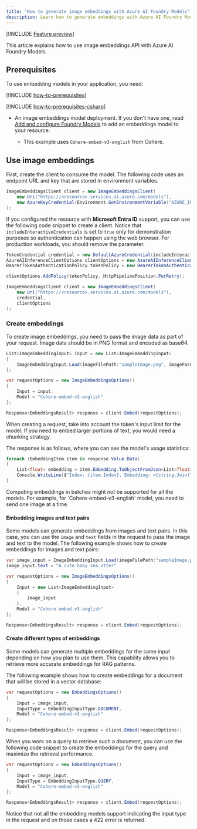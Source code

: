 ```yaml
---
title: "How to generate image embeddings with Azure AI Foundry Models"
description: Learn how to generate embeddings with Azure AI Foundry Models
---
```


[!INCLUDE [Feature preview](~/reusable-content/ce-skilling/azure/includes/ai-studio/includes/feature-preview)]


This article explains how to use image embeddings API with Azure AI Foundry Models.


## Prerequisites

To use embedding models in your application, you need:

[!INCLUDE [how-to-prerequisites](../how-to-prerequisites)]

[!INCLUDE [how-to-prerequisites-csharp](../how-to-prerequisites-csharp)]

* An image embeddings model deployment. If you don't have one, read [Add and configure Foundry Models](../../how-to/create-model-deployments) to add an embeddings model to your resource.

  * This example uses `Cohere-embed-v3-english` from Cohere.

## Use image embeddings

First, create the client to consume the model. The following code uses an endpoint URL and key that are stored in environment variables.


```csharp
ImageEmbeddingsClient client = new ImageEmbeddingsClient(
    new Uri("https://<resource>.services.ai.azure.com/models"),
    new AzureKeyCredential(Environment.GetEnvironmentVariable("AZURE_INFERENCE_CREDENTIAL"))
);
```

If you configured the resource with **Microsoft Entra ID** support, you can use the following code snippet to create a client. Notice that `includeInteractiveCredentials` is set to `true` only for demonstration purposes so authentication can happen using the web browser. For production workloads, you should remove the parameter.

```csharp
TokenCredential credential = new DefaultAzureCredential(includeInteractiveCredentials: true);
AzureAIInferenceClientOptions clientOptions = new AzureAIInferenceClientOptions();
BearerTokenAuthenticationPolicy tokenPolicy = new BearerTokenAuthenticationPolicy(credential, new string[] { "https://cognitiveservices.azure.com/.default" });

clientOptions.AddPolicy(tokenPolicy, HttpPipelinePosition.PerRetry);

ImageEmbeddingsClient client = new ImageEmbeddingsClient(
    new Uri("https://<resource>.services.ai.azure.com/models"),
    credential,
    clientOptions
);
```

### Create embeddings

To create image embeddings, you need to pass the image data as part of your request. Image data should be in PNG format and encoded as base64.

```csharp
List<ImageEmbeddingInput> input = new List<ImageEmbeddingInput>
{
    ImageEmbeddingInput.Load(imageFilePath:"sampleImage.png", imageFormat:"png")
};

var requestOptions = new ImageEmbeddingsOptions()
{
    Input = input,
    Model = "Cohere-embed-v3-english"
};

Response<EmbeddingsResult> response = client.Embed(requestOptions);
```

<Tip>
When creating a request, take into account the token's input limit for the model. If you need to embed larger portions of text, you would need a chunking strategy.
</Tip>

The response is as follows, where you can see the model's usage statistics:


```csharp
foreach (EmbeddingItem item in response.Value.Data)
{
    List<float> embedding = item.Embedding.ToObjectFromJson<List<float>>();
    Console.WriteLine($"Index: {item.Index}, Embedding: <{string.Join(", ", embedding)}>");
}
```

<Info>
Computing embeddings in batches might not be supported for all the models. For example, for `Cohere-embed-v3-english` model, you need to send one image at a time.
</Info>

#### Embedding images and text pairs

Some models can generate embeddings from images and text pairs. In this case, you can use the `image` and `text` fields in the request to pass the image and text to the model. The following example shows how to create embeddings for images and text pairs:


```csharp
var image_input = ImageEmbeddingInput.Load(imageFilePath:"sampleImage.png", imageFormat:"png")
image_input.text = "A cute baby sea otter"

var requestOptions = new ImageEmbeddingsOptions()
{
    Input = new List<ImageEmbeddingInput>
    {
        image_input
    },
    Model = "Cohere-embed-v3-english"
};

Response<EmbeddingsResult> response = client.Embed(requestOptions);
```

#### Create different types of embeddings

Some models can generate multiple embeddings for the same input depending on how you plan to use them. This capability allows you to retrieve more accurate embeddings for RAG patterns. 

The following example shows how to create embeddings for a document that will be stored in a vector database:


```csharp
var requestOptions = new EmbeddingsOptions()
{
    Input = image_input,
    InputType = EmbeddingInputType.DOCUMENT, 
    Model = "Cohere-embed-v3-english"
};

Response<EmbeddingsResult> response = client.Embed(requestOptions);
```

When you work on a query to retrieve such a document, you can use the following code snippet to create the embeddings for the query and maximize the retrieval performance.


```csharp
var requestOptions = new EmbeddingsOptions()
{
    Input = image_input,
    InputType = EmbeddingInputType.QUERY,
    Model = "Cohere-embed-v3-english"
};

Response<EmbeddingsResult> response = client.Embed(requestOptions);
```

Notice that not all the embedding models support indicating the input type in the request and on those cases a 422 error is returned.
